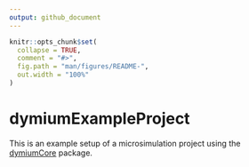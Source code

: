 ```yaml
---
output: github_document
---
```


<!-- README.md is generated from README.Rmd. Please edit that file -->

```r
knitr::opts_chunk$set(
  collapse = TRUE,
  comment = "#>",
  fig.path = "man/figures/README-",
  out.width = "100%"
)
```

# dymiumExampleProject

<!-- badges: start -->
<!-- badges: end -->

This is an example setup of a microsimulation project using the [dymiumCore](https://github.com/dymium-org/dymiumCore) package. 
